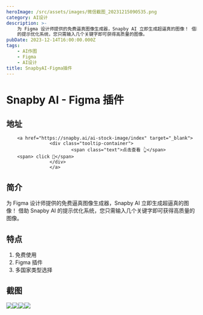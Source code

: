 ```yaml
---
heroImage: /src/assets/images/微信截图_20231215090535.png
category: AI设计
description: >-
    为 Figma 设计师提供的免费逼真图像生成器，Snapby AI 立即生成超逼真的图像！ 借助 Snapby AI
    的提示优化系统，您只需输入几个关键字即可获得高质量的图像。
pubDate: 2023-12-14T16:00:00.000Z
tags:
    - AI作图
    - Figma
    - AI设计
title: SnapbyAI-Figma插件
---
```


# Snapby AI - Figma 插件

## 地址

        <a href="https://snapby.ai/ai-stock-image/index" target="_blank">
                    <div class="tooltip-container">
                            <span class="text">点击查看 👆</span>
        <span> click 👋</span>
                    </div>
                    </a>
## 简介

为 Figma 设计师提供的免费逼真图像生成器，Snapby AI 立即生成超逼真的图像！ 借助 Snapby AI 的提示优化系统，您只需输入几个关键字即可获得高质量的图像。

## 特点

1. 免费使用
2. Figma 插件
3. 多国家类型选择

## 截图

![](/src/assets/images/微信截图_20231215090535.png)![](/src/assets/images/微信截图_20231215090559.png)![](/src/assets/images/微信截图_20231215090614.png)![](/src/assets/images/微信截图_20231215090620.png)
